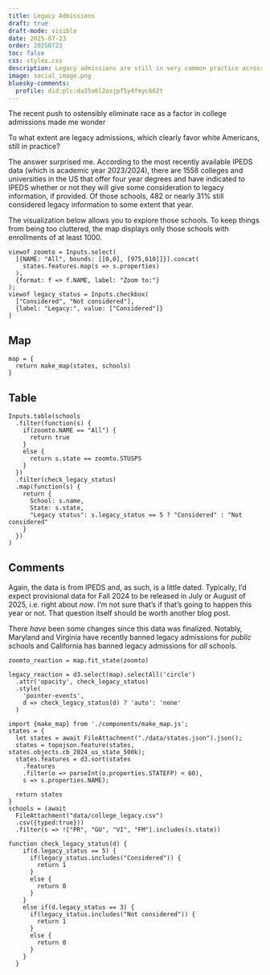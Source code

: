 ```yaml
---
title: Legacy Admissions 
draft: true
draft-mode: visible
date: 2025-07-23
order: 20250723
toc: false
css: styles.css
description: Legacy admissions are still in very common practice across the country
image: social_image.png
bluesky-comments:
  profile: did:plc:da35a6l2asjpf5y4fmyc662t
---
```


The recent push to ostensibly eliminate race as a factor in college admissions made me wonder

::: {.callout-note appearance=minimal}
To what extent are legacy admissions, which clearly favor white Americans, still in practice?
:::

The answer surprised me. According to the most recently available IPEDS data (which is academic year 2023/2024), there are 1558 colleges and universities in the US that offer four year degrees and have indicated to IPEDS whether or not they will give some consideration to legacy information, if provided. Of those schools, 482 or nearly 31% still considered legacy information to some extent that year.

The visualization below allows you to explore those schools. To keep things from being too cluttered, the map displays only those schools with enrollments of at least 1000.

```ojs
viewof zoomto = Inputs.select(
  [{NAME: "All", bounds: [[0,0], [975,610]]}].concat(
    states.features.map(s => s.properties)
  ),
  {format: f => f.NAME, label: "Zoom to:"}
);
viewof legacy_status = Inputs.checkbox(
  ["Considered", "Not considered"],
  {label: "Legacy:", value: ["Considered"]}  
)
```

::: {.panel-tabset}

## Map 

```ojs
map = {
  return make_map(states, schools)
}
```

## Table 

```ojs
Inputs.table(schools
  .filter(function(s) {
    if(zoomto.NAME == "All") {
      return true
    }
    else {
      return s.state == zoomto.STUSPS
    }
  })
  .filter(check_legacy_status)
  .map(function(s) {
    return {
      School: s.name,
      State: s.state,
      "Legacy status": s.legacy_status == 5 ? "Considered" : "Not considered"
    }
  })
)
```

:::


## Comments 

Again, the data is from IPEDS and, as such, is a little dated. Typically, I'd expect provisional data for Fall 2024 to be released in July or August of 2025, i.e. right about *now*. I'm not sure that's if that's going to happen this year or not. That question itself should be worth another blog post.

There *have* been some changes since this data was finalized. Notably, Maryland and Virginia have recently banned legacy admissions for *public* schools and California has banned legacy admissions for *all* schools.




```ojs
zoomto_reaction = map.fit_state(zoomto)
```
```ojs
legacy_reaction = d3.select(map).selectAll('circle')
  .attr('opacity', check_legacy_status)
  .style(
    'pointer-events', 
    d => check_legacy_status(d) ? 'auto': 'none'
  )
```
```ojs
import {make_map} from './components/make_map.js';
states = {
  let states = await FileAttachment("./data/states.json").json();
  states = topojson.feature(states, states.objects.cb_2024_us_state_500k);
  states.features = d3.sort(states
    .features
    .filter(o => parseInt(o.properties.STATEFP) < 60),
    s => s.properties.NAME);

  return states
}
schools = (await 
  FileAttachment("data/college_legacy.csv")
  .csv({typed:true}))
  .filter(s => !["PR", "GU", "VI", "FM"].includes(s.state))
```
```ojs
function check_legacy_status(d) {
    if(d.legacy_status == 5) {
      if(legacy_status.includes("Considered")) {
        return 1
      }
      else {
        return 0
      }
    }
    else if(d.legacy_status == 3) {
      if(legacy_status.includes("Not considered")) {
        return 1
      }
      else {
        return 0
      }
    }
  }
```
